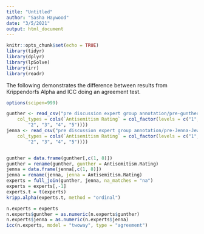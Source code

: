 ```yaml
---
title: "Untitled"
author: "Sasha Haywood"
date: "3/5/2021"
output: html_document
---
```


```r
knitr::opts_chunk$set(echo = TRUE)
library(tidyr)
library(dplyr)
library(lpSolve)
library(irr)
library(readr)
```

The following demonstrates the difference between results from Krippendorfs Alpha and ICC doing an agreement test.
```r
options(scipen=999)

gunther <- read_csv("pre discussion expert group annotation/pre-gunther-Jews2020Jan-Apr.rep1.csv", 
    col_types = cols(`Antisemitism Rating` = col_factor(levels = c("1", 
        "2", "3", "4", "5"))))
jenna <- read_csv("pre discussion expert group annotation/pre-Jenna-Jews2020Jan-Apr.rep1.csv", 
    col_types = cols(`Antisemitism Rating` = col_factor(levels = c("1", 
        "2", "3", "4", "5"))))


gunther = data.frame(gunther[,c(1, 8)])
gunther = rename(gunther, gunther = Antisemitism.Rating)
jenna = data.frame(jenna[,c(1, 8)])
jenna = rename(jenna, jenna = Antisemitism.Rating)
experts = full_join(gunther, jenna, na_matches = "na")
experts = experts[,-1]
experts.t = t(experts)
kripp.alpha(experts.t, method = "ordinal")

n.experts = experts
n.experts$gunther = as.numeric(n.experts$gunther)
n.experts$jenna = as.numeric(n.experts$jenna)
icc(n.experts, model = "twoway", type = "agreement")
```